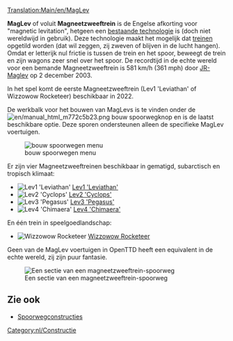 [[Translation:Main/en/MagLev]]{{en/-}}{{typen spoorweg/Nl}}

'''MagLev''' of voluit '''Magneetzweeftrein''' is de Engelse afkorting voor "magnetic levitation", hetgeen een [http://nl.wikipedia.org/wiki/Magneetzweeftrein bestaande technologie] is (doch niet wereldwijd in gebruik). Deze technologie maakt het mogelijk dat [[Main/nl/treinen|treinen]] opgetild worden (dat wil zeggen, zij zweven of blijven in de lucht hangen). Omdat er letterijk nul frictie is tussen de trein en het spoor, beweegt de trein en zijn wagons zeer snel over het spoor. De recordtijd in de echte wereld voor een bemande Magneetzweeftrein is 581 km/h (361 mph) door [http://en.wikipedia.org/wiki/JR–Maglev JR-Maglev] op 2 december 2003.

In het spel komt de eerste Magneetzweeftrein (Lev1 'Leviathan' of Wizzowow Rocketeer) beschikbaar in 2022.

De werkbalk voor het bouwen van MagLevs is te vinden onder de [[File:en/manual html m772c5b23.png]] bouw spoorwegknop en is de laatst beschikbare optie. Deze sporen ondersteunen alleen de specifieke MagLev voertuigen.

[[File:en/spoorwegmenu.png|none|bouw spoorwegen menu]]

Er zijn vier Magneetzweeftreinen beschikbaar in gematigd, subarctisch en tropisch klimaat:
*[[File:en/Lev1leviathan.png|Lev1 'Leviathan']] [[Main/nl/Lev1 'Leviathan'|Lev1 'Leviathan']]
*[[File:en/Lev2cyclops.png|Lev2 'Cyclops']] [[Main/nl/Lev2 'Cyclops'|Lev2 'Cyclops']]
*[[File:en/Lev3pegasus.png|Lev3 'Pegasus']] [[Main/nl/Lev3 'Pegasus'|Lev3 'Pegasus']]
*[[File:en/Lev4chimaerarhead.png|Lev4 'Chimaera']] [[Main/nl/Lev4 'Chimaera'|Lev4 'Chimaera']]
En één trein in speelgoedlandschap:
*[[File:en/Wizzowowrocketeer.png|Wizzowow Rocketeer]] [[Main/nl/Wizzowow Rocketeer|Wizzowow Rocketeer]]

Geen van de MagLev voertuigen in OpenTTD heeft een equivalent in de echte wereld, zij zijn puur fantasie.

[[File:en/MaglevTemp.png|none|frame|Een sectie van een magneetzweeftrein-spoorweg]]

==Zie ook==
*[[Main/nl/Spoorwegconstructies|Spoorwegconstructies]]

[[Category:nl/Constructie]]